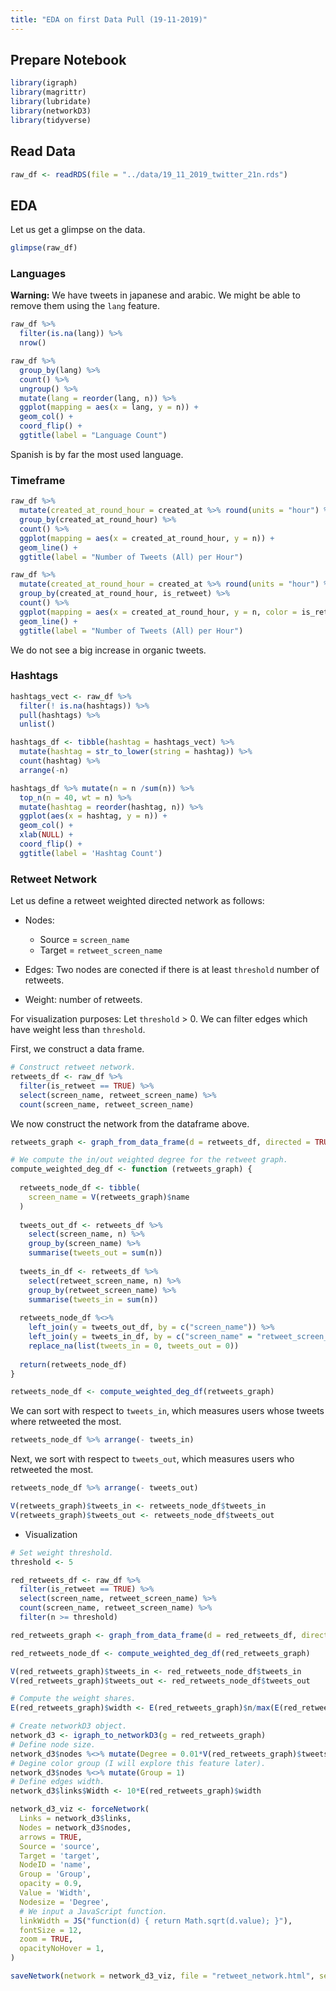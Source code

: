 ```yaml
---
title: "EDA on first Data Pull (19-11-2019)"
---
```


## Prepare Notebook

```r
library(igraph)
library(magrittr)
library(lubridate)
library(networkD3)
library(tidyverse)
```

## Read Data

```r
raw_df <- readRDS(file = "../data/19_11_2019_twitter_21n.rds")
```

## EDA

Let us get a glimpse on the data. 

```r
glimpse(raw_df)
```

### Languages

**Warning:** We have tweets in japanese and arabic. We might be able to remove them using the `lang` feature. 

```r
raw_df %>% 
  filter(is.na(lang)) %>% 
  nrow()
```

```r
raw_df %>% 
  group_by(lang) %>% 
  count() %>% 
  ungroup() %>% 
  mutate(lang = reorder(lang, n)) %>%  
  ggplot(mapping = aes(x = lang, y = n)) +
  geom_col() +
  coord_flip() +
  ggtitle(label = "Language Count")
```

Spanish is by far the most used language. 

### Timeframe 

```r
raw_df %>% 
  mutate(created_at_round_hour = created_at %>% round(units = "hour") %>% as.POSIXct()) %>% 
  group_by(created_at_round_hour) %>% 
  count() %>% 
  ggplot(mapping = aes(x = created_at_round_hour, y = n)) +
  geom_line() +
  ggtitle(label = "Number of Tweets (All) per Hour")
```

```r
raw_df %>% 
  mutate(created_at_round_hour = created_at %>% round(units = "hour") %>% as.POSIXct()) %>% 
  group_by(created_at_round_hour, is_retweet) %>% 
  count() %>% 
  ggplot(mapping = aes(x = created_at_round_hour, y = n, color = is_retweet)) +
  geom_line() +
  ggtitle(label = "Number of Tweets (All) per Hour")
```

We do not see a big increase in organic tweets. 

### Hashtags

```r
hashtags_vect <- raw_df %>% 
  filter(! is.na(hashtags)) %>% 
  pull(hashtags) %>% 
  unlist()

hashtags_df <- tibble(hashtag = hashtags_vect) %>% 
  mutate(hashtag = str_to_lower(string = hashtag)) %>% 
  count(hashtag) %>% 
  arrange(-n)
```

```r
hashtags_df %>% mutate(n = n /sum(n)) %>% 
  top_n(n = 40, wt = n) %>% 
  mutate(hashtag = reorder(hashtag, n)) %>%
  ggplot(aes(x = hashtag, y = n)) +
  geom_col() +
  xlab(NULL) +
  coord_flip() +
  ggtitle(label = 'Hashtag Count')
```

### Retweet Network 

Let us define a retweet weighted directed network as follows:

- Nodes: 
  - Source = `screen_name` 
  - Target = `retweet_screen_name`
  
- Edges: Two nodes are conected if there is at least `threshold` number of retweets. 

- Weight: number of retweets. 

For visualization purposes: Let `threshold` > 0. We can filter edges which have weight less than `threshold`. 

First, we construct a data frame. 

```r
# Construct retweet network. 
retweets_df <- raw_df %>% 
  filter(is_retweet == TRUE) %>% 
  select(screen_name, retweet_screen_name) %>% 
  count(screen_name, retweet_screen_name)
```

We now construct the network from the dataframe above. 

```r
retweets_graph <- graph_from_data_frame(d = retweets_df, directed = TRUE)
```


```r
# We compute the in/out weighted degree for the retweet graph. 
compute_weighted_deg_df <- function (retweets_graph) {
  
  retweets_node_df <- tibble(
    screen_name = V(retweets_graph)$name
  )
  
  tweets_out_df <- retweets_df %>% 
    select(screen_name, n) %>% 
    group_by(screen_name) %>% 
    summarise(tweets_out = sum(n))
  
  tweets_in_df <- retweets_df %>%
    select(retweet_screen_name, n) %>% 
    group_by(retweet_screen_name) %>% 
    summarise(tweets_in = sum(n))
  
  retweets_node_df %<>% 
    left_join(y = tweets_out_df, by = c("screen_name")) %>% 
    left_join(y = tweets_in_df, by = c("screen_name" = "retweet_screen_name")) %>% 
    replace_na(list(tweets_in = 0, tweets_out = 0))
  
  return(retweets_node_df)
}

retweets_node_df <- compute_weighted_deg_df(retweets_graph)
```

We can sort with respect to `tweets_in`, which measures users whose tweets where retweeted the most. 

```r
retweets_node_df %>% arrange(- tweets_in)
```

Next, we sort with respect to `tweets_out`, which measures users who retweeted the most. 

```r
retweets_node_df %>% arrange(- tweets_out)
```

```r
V(retweets_graph)$tweets_in <- retweets_node_df$tweets_in
V(retweets_graph)$tweets_out <- retweets_node_df$tweets_out
```


- Visualization

```r
# Set weight threshold. 
threshold <- 5

red_retweets_df <- raw_df %>% 
  filter(is_retweet == TRUE) %>% 
  select(screen_name, retweet_screen_name) %>% 
  count(screen_name, retweet_screen_name) %>% 
  filter(n >= threshold)

red_retweets_graph <- graph_from_data_frame(d = red_retweets_df, directed = TRUE)

red_retweets_node_df <- compute_weighted_deg_df(red_retweets_graph)

V(red_retweets_graph)$tweets_in <- red_retweets_node_df$tweets_in
V(red_retweets_graph)$tweets_out <- red_retweets_node_df$tweets_out
```

```r
# Compute the weight shares.
E(red_retweets_graph)$width <- E(red_retweets_graph)$n/max(E(red_retweets_graph)$n)

# Create networkD3 object.
network_d3 <- igraph_to_networkD3(g = red_retweets_graph)
# Define node size.
network_d3$nodes %<>% mutate(Degree = 0.01*V(red_retweets_graph)$tweets_in)
# Degine color group (I will explore this feature later).
network_d3$nodes %<>% mutate(Group = 1)
# Define edges width. 
network_d3$links$Width <- 10*E(red_retweets_graph)$width

network_d3_viz <- forceNetwork(
  Links = network_d3$links, 
  Nodes = network_d3$nodes, 
  arrows = TRUE,
  Source = 'source', 
  Target = 'target',
  NodeID = 'name',
  Group = 'Group', 
  opacity = 0.9,
  Value = 'Width',
  Nodesize = 'Degree', 
  # We input a JavaScript function.
  linkWidth = JS("function(d) { return Math.sqrt(d.value); }"), 
  fontSize = 12,
  zoom = TRUE, 
  opacityNoHover = 1, 
)

saveNetwork(network = network_d3_viz, file = "retweet_network.html", selfcontained = TRUE)
```

